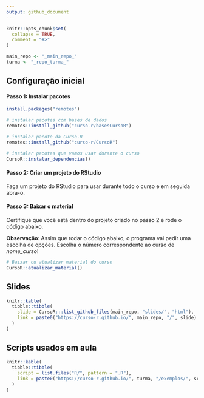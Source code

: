 ```yaml
---
output: github_document
---
```


<!-- README.md is generated from README.Rmd. Please edit that file -->

```r
knitr::opts_chunk$set(
  collapse = TRUE,
  comment = "#>"
)

main_repo <- "_main_repo_"
turma <- "_repo_turma_"
```

## Configuração inicial

#### Passo 1: Instalar pacotes

```r
install.packages("remotes")

# instalar pacotes com bases de dados
remotes::install_github("curso-r/basesCursoR")

# instalar pacote da Curso-R
remotes::install_github("curso-r/CursoR")

# instalar pacotes que vamos usar durante o curso
CursoR::instalar_dependencias()
```

#### Passo 2: Criar um projeto do RStudio

Faça um projeto do RStudio para usar durante todo o curso e em seguida abra-o.

#### Passo 3: Baixar o material

Certifique que você está dentro do projeto criado no passo 2 e rode o código abaixo.

**Observação**: Assim que rodar o código abaixo, o programa vai pedir uma escolha de opções. Escolha o número correspondente ao curso de _nome_curso_!

```r
# Baixar ou atualizar material do curso
CursoR::atualizar_material()
```

## Slides

```r
knitr::kable(
  tibble::tibble(
    slide = CursoR:::list_github_files(main_repo, "slides/", "html"),
    link = paste0("https://curso-r.github.io/", main_repo, "/", slide)
  )
)
```

## Scripts usados em aula

```r
knitr::kable(
  tibble::tibble(
    script = list.files("R/", pattern = ".R"),
    link = paste0("https://curso-r.github.io/", turma, "/exemplos/", script)
  )
)
```


